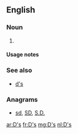{{also|ds|ds.|d's|D's|dS|Ds|DS|D.S.|D. S.}}
==English==

===Noun===
{{head|en|noun plural form}}

# {{plural of|D|lang=en}}

====Usage notes====
{{U:en:plurals of letters}}

===See also===
* [[d's]]

===Anagrams===
* [[sd#English|sd]], [[SD#English|SD]], [[S.D.#English|S.D.]]

[[ar:D's]]
[[fr:D's]]
[[mg:D's]]
[[nl:D's]]